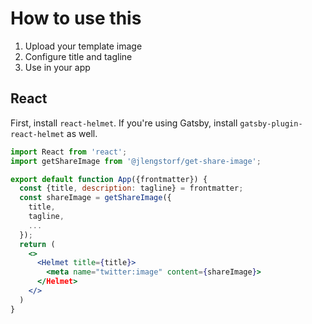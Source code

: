 # How to use this

1. Upload your template image
1. Configure title and tagline
1. Use in your app

<CodeSample />

## React

First, install `react-helmet`. If you're using Gatsby, install `gatsby-plugin-react-helmet` as well.

```jsx
import React from 'react';
import getShareImage from '@jlengstorf/get-share-image';

export default function App({frontmatter}) {
  const {title, description: tagline} = frontmatter;
  const shareImage = getShareImage({
    title,
    tagline,
    ...
  });
  return (
    <>
      <Helmet title={title}>
        <meta name="twitter:image" content={shareImage}>
      </Helmet>
    </>
  )
}
```
